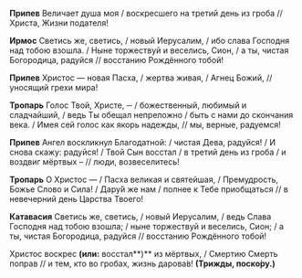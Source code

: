 **Припев** Величает душа моя / воскресшего на третий день из гроба // Христа, Жизни подателя!

**Ирмос** Светись же, светись, / новый Иерусалим, / ибо слава Господня над тобою взошла. / Ныне торжествуй и веселись, Сион, / а ты, чистая Богородица, радуйся // восстанию Рождённого тобой!

**Припев** Христос — новая Пасха, / жертва живая, / Агнец Божий, // уносящий грехи мира!

**Тропарь** Голос Твой, Христе, ─ / божественный, любимый и сладчайший, / ведь Ты обещал непреложно / быть с нами до скончания века. / Имея сей голос как якорь надежды, // мы, верные, радуемся!

**Припев** Ангел воскликнул Благодатной: / чистая Дева, радуйся! / И снова скажу: радуйся! / Твой Сын восстал / в третий день из гроба / и воздвиг мёртвых – // люди, возвеселитесь!

**Тропарь** О Христос — / Пасха великая и святейшая, / Премудрость, Божье Слово и Сила! / Дару́й же нам / полнее к Тебе приобщаться // в невечерний день Царства Твоего!

**Катавасия** Светись же, светись, / новый Иерусалим, / ведь Слава Господня над тобою взошла; / ныне торжествуй и веселись, Сион; / а ты, чистая Богородица, радуйся // восстанию Рождённого тобой!

Христос воскрес **(или:** восстал**)** из мёртвых, / Смертию Смерть поправ // и тем, кто во гробах, жизнь дарова́в! **(Трижды, поско́ру.)**

